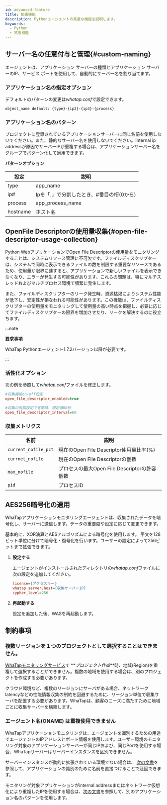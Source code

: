 ```yaml
---
id: advanced-feature
title: 拡張機能
description: Pythonエージェントの高度な機能を説明します。
keywords:
  - Python
  - 拡張機能
---
```


## サーバー名の任意付与と管理{#custom-naming}

エージェントは、アプリケーション サーバーの種類とアプリケーション サーバーのIP、サービス ポートを使用して、自動的にサーバー名を割り当てます。

### アプリケーション名の指定オプション

デフォルトのパターンの変更は*whatap.conf*で設定できます。

```bash
object_name default: {type}-{ip2}-{ip3}-{process}
```

### アプリケーション名のパターン

プロジェクトに登録されているアプリケーションサーバーに同じ名前を使用しないでください。また、静的なサーバー名を使用しないでください。Internal ip addressが原因でサーバーIPが重複する場合は、アプリケーションサーバー名をグループでパターン化して適用できます。

**パターンオプション**

| 設定       | 説明                       |
| -------- | ------------------------ |
| type     | app_name                 |
| ip#      | Ipを「.」で分割したとき、#番目の桁(0から) |
| process  | app_process_name         |
| hostname | ホスト名                     |

## OpenFile Descriptorの使用量収集{#open-file-descriptor-usage-collection}

Python WebアプリケーションでOpen File Descriptorの使用量をモニタリングすることは、システムリソース管理に不可欠です。ファイルディスクリプターは、システムで同時に表示できるファイルの数を制限する重要なリソースであるため、使用量が限界に達すると、アプリケーションで新しいファイルを表示できなくなり、エラーが発生する可能性があります。これらの問題は、特にマルチスレッドおよびマルチプロセス環境で頻繁に発生します。

また、ファイルディスクリプターのリーク発生時、資源枯渇によりシステム性能が低下し、安定性が損なわれる可能性があります。この機能は、ファイルディスクリプターの使用量をモニタリングして使用量の高い時点を把握し、必要に応じてファイルディスクリプターの限界を増加させたり、リークを解決するのに役立ちます。

:::note 

**要求事項**

WhaTap Pythonエージェント1.7.2バージョン以降が必要です。 

:::

### 活性化オプション

次の例を参照して*whatap.conf*ファイルを修正します。 

```ini
#収集機能on/off設定
open_file_descriptor_enabled=true

#収集の周期設定で省略時、規定値60秒
open_file_descriptor_interval=60
```

### 収集メトリクス

| 名前                   | 説明                               |
| -------------------- | -------------------------------- |
| `current_nofile_pct` | 現在のOpen File Descriptor使用量比率(%)  |
| `currnet_nofile`     | 現在のOpen File Descriptorの個数       |
| `max_nofile`         | プロセスの最大Open File Descriptorの許容個数 |
| `pid`                | プロセスID                           |

## AES256暗号化の適用

WhaTapアプリケーションモニタリングエージェントは、収集されたデータを暗号化し、サーバーに送信します。データの重要度や設定に応じて変更できます。  

基本的に、XOR演算とAESアルゴリズムによる暗号化を使用します。 平文を128ビット単位に分けて暗号化・復号化を行います。ユーザーの設定によって256ビットまで拡張できます。

1. **設定する**

   エージェントがインストールされたディレクトリの*whatap.conf*ファイルに次の設定を追加してください。

   ```ini title='whatap.conf'
   license={アクセスキー}
   whatap.server.host={収集サーバーIP}
   cypher_level=256
   ```

2. **再起動する**

   設定を追加した後、WASを再起動します。

## 制約事項

### 複数リージョンを１つのプロジェクトとして選択することはできません。

[WhaTapモニタリングサービス](https://service.whatap.io)で **_プロジェクト作成_**時、地域(Region)を重複して選択することができません。複数の地域を使用する場合は、別のプロジェクトを作成する必要があります。

クラウド環境など、複数のリージョンにサーバがある場合、ネットワークlatencyなどの性能情報収集の制約を回避するために、リージョン単位で収集サーバを配置する必要があります。WhaTapは、顧客のニーズに満たすために地域ごとに収集サーバーを構築します。

### エージェント名(ONAME) は重複使用できません

WhaTapアプリケーションモニタリングは、エージェントを識別するための用途でエージェントのIPアドレスとポート情報を使用します。ユーザー環境のモニタリング対象のアプリケーションサーバーが同じIPおよび、同じPortを使用する場合、WhaTapサーバーはサーバーインスタンスを区別できません。

サーバーインスタンスが動的に拡張されている環境でない場合は、 [次の文書](#custom-naming)を参照して、アプリケーションの識別のために名前を直接つけることで迂回できます。

モニタリング対象アプリケーションがinternal addressまたはネットワーク仮想化により重複したIPを使用する場合は、[次の文書](#custom-naming)を参照して、別のアプリケーション名のパターンを使用します。

